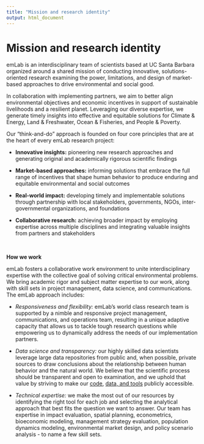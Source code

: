 ```yaml
---
title: "Mission and research identity"
output: html_document
---
```


# Mission and research identity

emLab is an interdisciplinary team of scientists based at UC Santa Barbara organized around a shared mission of conducting innovative, solutions-oriented research examining the power, limitations, and design of market-based approaches to drive environmental and social good.

In collaboration with implementing partners, we aim to better align environmental objectives and economic incentives in support of sustainable livelihoods and a resilient planet. Leveraging our diverse expertise, we generate timely insights into effective and equitable solutions for Climate & Energy, Land & Freshwater, Ocean & Fisheries, and People & Poverty.

Our “think-and-do” approach is founded on four core principles that are at the heart of every emLab research project:

- **Innovative insights:** pioneering new research approaches and generating original and academically rigorous scientific findings

- **Market-based approaches:** informing solutions that embrace the full range of incentives that shape human behavior to produce enduring and equitable environmental and social outcomes 

- **Real-world impact:** developing timely and implementable solutions through partnership with local stakeholders, governments, NGOs, inter-governmental organizations, and foundations

- **Collaborative research:** achieving broader impact by employing expertise across multiple disciplines and integrating valuable insights from partners and stakeholders

<p>&nbsp;</p>
**How we work**

emLab fosters a collaborative work environment to unite interdisciplinary expertise with the collective goal of solving critical environmental problems. We bring academic rigor and subject matter expertise to our work, along with skill sets in project management, data science, and communications. The emLab approach includes:

- *Responsiveness and flexibility:* emLab’s world class research team is supported by a nimble and responsive project management, communications, and operations team, resulting in a unique adaptive capacity that allows us to tackle tough research questions while empowering us to dynamically address the needs of our implementation partners.

- *Data science and transparency:* our highly skilled data scientists leverage large data repositories from public and, when possible, private sources to draw conclusions about the relationship between human behavior and the natural world. We believe that the scientific process should be transparent and open to examination, and we uphold that value by striving to make our [code](https://github.com/emlab-ucsb), [data, and tools](https://emlab.ucsb.edu/data-and-tools) publicly accessible.

- *Technical expertise:* we make the most out of our resources by identifying the right tool for each job and selecting the analytical approach that best fits the question we want to answer. Our team has expertise in impact evaluation, spatial planning, econometrics, bioeconomic modeling, management strategy evaluation, population dynamics modeling, environmental market design, and policy scenario analysis - to name a few skill sets.